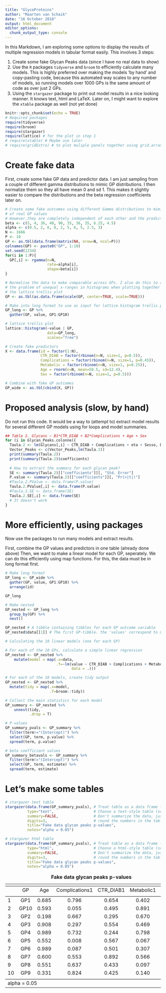 ```yaml
---
title: "GlycoProteins"
author: "Maarten van Schaik"
date: "16 October 2018"
output: html_document
editor_options: 
  chunk_output_type: console
---
```


In this Markdown, I am exploring some options to display the results of multiple regression models in tabular format easily. This involves 3 steps:

1) Create some fake Glycan Peaks data (since I have no real data to show)
2) Use the `R` packages `tidyverse` and `broom` to efficiently calculate many models. This is highly preferred over making the models 'by hand' and copy-pasting code, because this automated way scales to any number of models, so running models over 1000 GPs is the same amount of code as over just 2 GPs.
3) Using the `stargazer` package to print out model results in a nice looking manner. It knows text, html and LaTeX. Later on, I might want to explore the `xtable` package as well (not yet done)

```r
knitr::opts_chunk$set(echo = TRUE)
# Required packages
require(tidyverse)
require(broom)
require(stargazer)
require(lattice) # for the plot in step 1
# require(xtable) # Maybe use later
# require(gridExtra) # to plot muliple panels together using grid.arrange()
```

# Create fake data

First, create some fake GP data and predictor data. I am just sampling from a couple of different gamma distributions to mimic GP distributions. I then normalize them so they all have mean 0 and sd 1. This makes it slightly easier to compare the distributions and the beta regression coefficients later on.

```r
# Create some fake outcomes using different Gamma distributions to mimic the shape 
# of real GP values
# However,they are completely independent of each other and the predictors
beta <- c(5, 4, 36, 40, 90, 35, 36, 35, 6.25, 4.5)
alpha <- c(0.5, 2, 6, 8, 2, 5, 6, 5, 2.5, 3)
N <- 1666
P <- 10
GP <- as.tbl(data.frame(matrix(NA, nrow=N, ncol=P)))
colnames(GP) <- paste0("GP", 1:10)
set.seed(1234)
for(i in 1:P){
  GP[,i] <- rgamma(n=N,
                   rate=alpha[i],
                   shape=beta[i])
}

# Normalise the data to make comparable across GPs. I also do this to avoid
# the problem of unequal x-ranges in histograms when plotting together using
# the lattice trellis plot
GP <- as.tbl(as.data.frame(scale(GP, center=TRUE, scale=TRUE)))

# Make into long format to use as input for lattice histogram trellis plot
GP_long <- GP %>%
  gather(GP, value, GP1:GP10)

# lattice trellis plot
lattice::histogram(~value | GP, 
                   data=GP_long,
                   scales="free")

```

```r
# Create fake predictors
X <- data.frame(id = factor(1:N),
                CTR_DIAB = factor(rbinom(n=N, size=1, p=0.5)),
                Complications = factor(rbinom(n=N, size=1, p=0.45)),
                Metabolic = factor(rbinom(n=N, size=1, p=0.25)),
                Age = rnorm(n=N, mean=58.5, sd=12.4),
                Sex = factor(rbinom(n=N, size=1, p=0.5)))

# Combine with fake GP outcomes
GP_wide <- as.tbl(cbind(X, GP))
```

# Proposed analysis (slow, by hand)

Do not run this code. It would be a way to (attempt to) extract model results for several different GP models using for loops and model summaries.

```r
## Table 2. Glycans ~ B1*CTR_DIAB + B2*Complications + Age + Sex
for (i in Glycan_Peaks.colonne){
  Taula.2 <- lm(Glycans[,i] ~ CTR_DIAB + Complications + eta + Sesso, Data_Gly_Comp)
  Vector_Peaks <- c(Vector_Peaks,lm(Taula.2))
  print(summary(Taula.2))
  print(summary(Taula.2)$coefficients)
  
  # How to extract the summary for each glycan peak?
  SE <- summary(Taula.2)[["coefficients"]][, "Std. Error"]
  P.value <- summary(Taula.2)[["coefficients"]][, "Pr(>|t|)"]
  #Taula.2.PValue <- data.frame(P.value)
  Taula.2.PValue[,i] <- data.frame(P.value)
  #Taula.2.SE <- data.frame(SE)
  Taula.2.SE[,i] <- data.frame(SE)
  # It doesn't work
}

```

# More efficiently, using packages

Now use the packages to run many models and extract results. 

First, combine the GP values and predictors in one table (already done above)
Then, we want to make a linear model for each GP, seperately. We can do this efficiently using map functions. For this, the data must be in long format first. 

```r
# Make long format
GP_long <- GP_wide %>%
  gather(GP, value, GP1:GP10) %>%
  arrange(id) 

GP_long

# Make nested
GP_nested <- GP_long %>%
  group_by(GP) %>%
  nest()

GP_nested # A tibble containing tibbles for each GP outcome variable
GP_nested$data[[1]] # The first GP-tibble. the 'values' correspond to GP1 values
```


```r
# Calculating the 10 linear models (one for each GP)

# For each of the 10 GPs, calculate a simple linear regression
GP_nested <- GP_nested %>%                               
    mutate(model = map(.x=data,                          
                       .f=~lm(value ~ CTR_DIAB + Complications + Metabolic + Age + Sex,    
                              data = .)))                

# For each of the 10 models, create tidy output
GP_nested <- GP_nested %>%
  mutate(tidy = map(.x=model, 
                    .f=broom::tidy))

# Collect the main statistics for each model 
GP_summary <- GP_nested %>%
    unnest(tidy, 
           .drop = T)

# P-values
GP_summary_pvals <- GP_summary %>% 
  filter(term!="(Intercept)") %>%
  select(GP, term, p.value) %>%
  spread(term, p.value)

# beta coefficient values
GP_summary_betavals <- GP_summary %>%
  filter(term!="(Intercept)") %>%
  select(GP, term, estimate) %>%
  spread(term, estimate)
```

# Let's make some tables

```r
# stargazer text table
stargazer(data.frame(GP_summary_pvals), # Treat table as a data frame for proper rounding using digits=3
          type="text",                  # Choose a text-style table (so no HTML, LaTeX...)
          summary=FALSE,                # Don't summarize the data, just print the real values
          digits=3,                     # round the numbers in the table to 3 decimals
          title="Fake data glycan peaks p-values", 
          notes="alpha = 0.05")   
```

```r
# stargazer html table
stargazer(data.frame(GP_summary_pvals), # Treat table as a data frame for proper rounding using digits=3
          type="html",                  # Choose a html-style table (so no HTML, LaTeX...)
          summary=FALSE,                # Don't summarize the data, just print the real values
          digits=3,                     # round the numbers in the table to 3 decimals
          title="Fake data glycan peaks p-values", 
          notes="alpha = 0.05") 
```

<table style="text-align:center"><caption><strong>Fake data glycan peaks p-values</strong></caption>
<tr><td colspan="7" style="border-bottom: 1px solid black"></td></tr><tr><td style="text-align:left"></td><td>GP</td><td>Age</td><td>Complications1</td><td>CTR_DIAB1</td><td>Metabolic1</td><td>Sex1</td></tr>
<tr><td colspan="7" style="border-bottom: 1px solid black"></td></tr><tr><td style="text-align:left">1</td><td>GP1</td><td>0.685</td><td>0.796</td><td>0.654</td><td>0.402</td><td>0.616</td></tr>
<tr><td style="text-align:left">2</td><td>GP10</td><td>0.593</td><td>0.055</td><td>0.495</td><td>0.891</td><td>0.062</td></tr>
<tr><td style="text-align:left">3</td><td>GP2</td><td>0.198</td><td>0.667</td><td>0.295</td><td>0.670</td><td>0.626</td></tr>
<tr><td style="text-align:left">4</td><td>GP3</td><td>0.908</td><td>0.297</td><td>0.554</td><td>0.469</td><td>0.095</td></tr>
<tr><td style="text-align:left">5</td><td>GP4</td><td>0.989</td><td>0.732</td><td>0.244</td><td>0.798</td><td>0.197</td></tr>
<tr><td style="text-align:left">6</td><td>GP5</td><td>0.552</td><td>0.008</td><td>0.567</td><td>0.067</td><td>0.909</td></tr>
<tr><td style="text-align:left">7</td><td>GP6</td><td>0.989</td><td>0.087</td><td>0.501</td><td>0.307</td><td>0.937</td></tr>
<tr><td style="text-align:left">8</td><td>GP7</td><td>0.600</td><td>0.553</td><td>0.892</td><td>0.566</td><td>0.334</td></tr>
<tr><td style="text-align:left">9</td><td>GP8</td><td>0.551</td><td>0.637</td><td>0.433</td><td>0.097</td><td>0.145</td></tr>
<tr><td style="text-align:left">10</td><td>GP9</td><td>0.331</td><td>0.824</td><td>0.425</td><td>0.140</td><td>0.866</td></tr>
<tr><td colspan="7" style="border-bottom: 1px solid black"></td></tr><tr><td colspan="7" style="text-align:left">alpha = 0.05</td></tr>
</table>